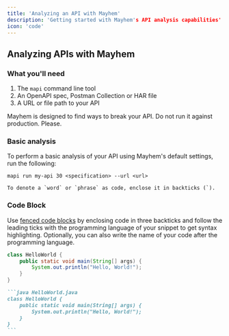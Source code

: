 ```yaml
---
title: 'Analyzing an API with Mayhem'
description: 'Getting started with Mayhem's API analysis capabilities'
icon: 'code'
---
```


## Analyzing APIs with Mayhem

### What you'll need

1. The `mapi` command line tool
2. An OpenAPI spec, Postman Collection or HAR file
3. A URL or file path to your API

<Warn> Mayhem is designed to find ways to break your API.  Do not run it against production. Please.</Warn>

### Basic analysis

To perform a basic analysis of your API using Mayhem's default settings, run the following:

`mapi run my-api 30 <specification> --url <url>`

```
To denote a `word` or `phrase` as code, enclose it in backticks (`).
```

### Code Block

Use [fenced code blocks](https://www.markdownguide.org/extended-syntax/#fenced-code-blocks) by enclosing code in three backticks and follow the leading ticks with the programming language of your snippet to get syntax highlighting. Optionally, you can also write the name of your code after the programming language.

```java HelloWorld.java
class HelloWorld {
    public static void main(String[] args) {
        System.out.println("Hello, World!");
    }
}
```

````md
```java HelloWorld.java
class HelloWorld {
    public static void main(String[] args) {
        System.out.println("Hello, World!");
    }
}
```
````
